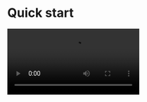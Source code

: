 
# Quick start

<Video src="https://www.youtube.com/embed/LQXjqmWrQzI"/>

## Prepare the environment

Before you attempt to integrate the SDK, make sure that the development environment meets the following requirements:
<Content/>

## Integrate the SDK

### Add ZegoUIKitPrebuiltCall as dependencies
- Open Terminal, navigate to your project's root directory, and run the following to create a `podfile`: 
    ```
    pod init
    ```
- Edit the `Podfile` file to add the basic dependency:
    ```
    pod 'ZegoUIKitPrebuiltCall'
    ```
- In Terminal, run the following to download all required dependencies and SDK with Cocoapods:
    ```
    pod install
    ```

### Import ZegoUIKit & ZegoUIKitPrebuiltCall to your project

```swift
import ZegoUIKit
import ZegoUIKitPrebuiltCall
// YourViewController.swift
class ViewController: UIViewController {
    //Other code...
}
```

### Using the ZegoUIKitPrebuiltCallVC in your project

- Go to [ZEGOCLOUD Admin Console](https://console.zegocloud.com/), get the `appID` and `appSign` of your project.
- Specify the `userID` and `userName` for connecting the Call Kit service. 
- Create a `callID` that represents the call you want to make. 

<Note title="Note">

- `userID` and `callID` can only contain numbers, letters, and underlines (_). 
- Users that join the call with the same `callID` can talk to each other. 
</Note>

```swift
// YourViewController.swift
class ViewController: UIViewController {
    // Other code...
    var userID: String = <#UserID#>
    var userName: String = <#UserName#>
    var callID: String = <#CallID#>
    
    @IBAction func makeNewCall(_ sender: Any) {
        
        // You can also use groupVideo/groupVoice/oneOnOneVoice to make more types of calls.
        let config: ZegoUIKitPrebuiltCallConfig = ZegoUIKitPrebuiltCallConfig.oneOnOneVideoCall()

        let callVC = ZegoUIKitPrebuiltCallVC.init(yourAppID, 
                                                  appSign: yourAppSign, 
                                                  userID: self.userID, 
                                                  userName: self.userName, 
                                                  callID: self.callID, 
                                                  config: config)
        callVC.modalPresentationStyle = .fullScreen
        self.present(callVC, animated: true, completion: nil)
    }
}
```

Then, you can make a new call by presenting the `VC`.

## Configure your project


Open the `Info.plist`, add the following code inside the `dict` part:

```plist Info.plist
<key>NSCameraUsageDescription</key>
<string>We require camera access to connect to a call</string>
<key>NSMicrophoneUsageDescription</key>
<string>We require microphone access to connect to a call</string>
```

<Frame width="512" height="auto" caption="">
  <img src="https://storage.zego.im/sdk-doc/Pics/ZegoUIKit/Flutter/live/permission_ios.png" />
</Frame>





## Run & Test

Now you have finished all the steps!

You can simply click the **Run** in XCode to run and test your App on your device.



## Related guide

[Custom prebuilt UI](./04-Calling%20config/01-Overview.mdx)

## Resources

<CardGroup cols={2}>
    <Card title="Sample code" href="https://github.com/ZEGOCLOUD/zego_uikit_prebuilt_call_example_ios">
        Click here to get the complete sample code.
    </Card>
</CardGroup>